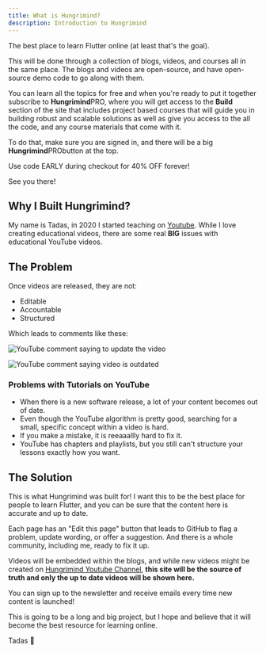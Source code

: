 ```yaml
---
title: What is Hungrimind?
description: Introduction to Hungrimind
---
```


<div class="font-bold text-purple-400 dark:text-purple-300 text-2xl">The best place to learn Flutter online (at least that's the goal).</div>

This will be done through a collection of blogs, videos, and courses all in the same place. The blogs and videos are open-source, and have open-source demo code to go along with them. 

You can learn all the topics for free and when you're ready to put it together subscribe to <b class="text-lg font-bold">Hungrimind</b><span class="bg-purple-400 mb-4 text-white font-semibold mr-2 px-2.5 py-0.5 rounded ml-2">PRO</span>, where you will get access to the <b>Build</b> section of the site that includes project based courses that will guide you in building robust and scalable solutions as well as give you access to the all the code, and any course materials that come with it.



To do that, make sure you are signed in, and there will be a big <b class="text-lg font-bold">Hungrimind</b><span class="bg-purple-400 mb-4 text-white font-semibold mr-2 px-2.5 py-0.5 rounded ml-2">PRO</span>button at the top. 

<div class="font-bold text-2xl">Use code EARLY during checkout for 40% OFF forever!</div>

See you there!


## Why I Built Hungrimind?
My name is Tadas, in 2020 I started teaching on [Youtube](https://youtube.com/@tadaspetra). While I love creating educational videos, there are some real **BIG** issues with educational YouTube videos. 

## The Problem 
Once videos are released, they are not:

- Editable
- Accountable
- Structured

Which leads to comments like these:

![YouTube comment saying to update the video](/images/hungrimind_1.png)

![YouTube comment saying video is outdated](/images/hungrimind_2.png)

### Problems with Tutorials on YouTube
* When there is a new software release, a lot of your content becomes out of date. 
* Even though the YouTube algorithm is pretty good, searching for a small, specific concept within a video is hard. 
* If you make a mistake, it is reeaaallly hard to fix it.
* YouTube has chapters and playlists, but you still can't structure your lessons exactly how you want.

## The Solution
This is what Hungrimind was built for! I want this to be the best place for people to learn Flutter, and you can be sure that the content here is accurate and up to date. 

Each page has an "Edit this page" button that leads to GitHub to flag a problem, update wording, or offer a suggestion. And there is a whole community, including me, ready to fix it up.

Videos will be embedded within the blogs, and while new videos might be created on [Hungrimind Youtube Channel](https://youtube.com/@hungrimind), **this site will be the source of truth and only the up to date videos will be shown here.**

You can sign up to the newsletter and receive emails every time new content is launched!
<script async data-uid="e2f59a92a5" src="https://tadaspetra.ck.page/e2f59a92a5/index.js"></script>

This is going to be a long and big project, but I hope and believe that it will become the best resource for learning online.

Tadas 💜
